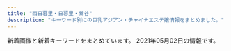 ```yaml
---
title: "西日暮里・日暮里・鶯谷"
description: "キーワード別にの巨乳アジアン・チャイナエステ嬢情報をまとめました。"
---
```


新着画像と新着キーワードをまとめています。
2021年05月02日の情報です。

<DmmAffiliateIns />
<KeywordTable
  shops={
    [
    {
        "station": "JR\u9daf\u8c37\u99c5\u5317\u53e3",
        "name": "\u5fc3\u7f8e",
        "url": "http://www.ai-lian.work/",
        "keywords": {},
        "img_links": [
            "http://www.ai-lian.work/img/saya1.jpg",
            "http://www.ai-lian.work/images/tel.jpg",
            "http://www.ai-lian.work/images/sys1.jpg",
            "http://www.ai-lian.work/images/staff_t.jpg",
            "http://www.ai-lian.work/images/interior_t.jpg",
            "http://www.ai-lian.work/images/ta.jpg",
            "http://www.ai-lian.work/images/3.jpg",
            "http://www.ai-lian.work/img/aya1.jpg",
            "http://www.ai-lian.work/images/2.jpg",
            "http://www.ai-lian.work/images/rec1.jpg",
            "http://www.ai-lian.work/images/int1.jpg",
            "http://www.ai-lian.work/images/line.png",
            "http://www.ai-lian.work/images/1.jpg",
            "http://www.ai-lian.work/img/yui1.jpg",
            "http://www.ai-lian.work/images/mobile.jpg",
            "http://www.ai-lian.work/images/news.jpg",
            "http://www.ai-lian.work/images/head.jpg",
            "http://www.ai-lian.work/images/int2.jpg"
        ]
    },
    {
        "station": "JR\u897f\u65e5\u66ae\u91cc\u99c5",
        "keywords": {
            "86": 12,
            "C": 36,
            "87": 12,
            "E": 12,
            "D": 12,
            "83": 36
        },
        "name": "\u3075\u308f\u3075\u308f",
        "url": "http://flowerscent.este.work/",
        "img_links": [
            "http://flowerscent.este.work/head_3_4691_1556258938113847.png",
            "http://flowerscent.este.work/head_2_4691_1553674270815382.png",
            "http://flowerscent.este.work/2/uploadimg/1600260826.jpg",
            "http://flowerscent.este.work/2/uploadimg/1599833697.jpg",
            "http://flowerscent.este.work/head_1_4691_1553674270167089.png"
        ]
    },
    {
        "name": "\u5065\u7f8e\u5802",
        "img_links": [
            "http://es-rlx.com/img/ttl_mobile.png",
            "http://es-rlx.com/img/ft_tel.png",
            "http://es-rlx.com/img/access/road02.jpg",
            "http://es-rlx.com/staff/minami/01.jpg",
            "http://es-rlx.com/staff/sakura/01mb.jpg",
            "http://es-rlx.com/staff/minami/01mb.jpg",
            "http://es-rlx.com/staff/rumi/01mb.jpg",
            "http://es-rlx.com/i/files/homeimg.jpg",
            "http://es-rlx.com/img/access/road04.jpg",
            "http://es-rlx.com/staff/yuki/01.jpg",
            "http://es-rlx.com/img/access/road03.jpg",
            "http://es-rlx.com/pic/top2.jpg",
            "http://es-rlx.com/pic/top1.jpg",
            "http://es-rlx.com/staff/rumi/01.jpg",
            "http://es-rlx.com/staff/hana/01mb.jpg",
            "http://es-rlx.com/staff/sakura/01.jpg",
            "http://es-rlx.com/img/ttl_tnew.png",
            "http://es-rlx.com/staff/mai/01.jpg",
            "http://es-rlx.com/img/access/roaddm.png",
            "http://es-rlx.com/img/access/road01.jpg",
            "http://es-rlx.com/img/ttl_staff.png",
            "http://es-rlx.com/staff/yuki/01mb.jpg",
            "http://es-rlx.com/img/ttl_rec.png",
            "http://es-rlx.com/staff/hana/01.jpg",
            "http://es-rlx.com/pic/head.png",
            "http://es-rlx.com/img/youtube.jpg",
            "http://es-rlx.com/pic/top3.jpg",
            "http://es-rlx.com/staff/mai/01mb.jpg",
            "http://es-rlx.com/img/access/kanban.png"
        ],
        "keywords": {
            "C": 21
        },
        "station": "JR\u9daf\u8c37\u99c5\u5317\u53e3",
        "url": "http://es-rlx.com/"
    },
    {
        "img_links": [
            "http://momo.tyo.cm/images/news.png",
            "http://momo.tyo.cm/images/top_slider02.jpg",
            "http://momo.tyo.cm/images/tit04.png",
            "http://momo.tyo.cm/images/nav_link06.png",
            "http://momo.tyo.cm/images/nav_link01.png",
            "http://momo.tyo.cm/photos/sites/53/2021/02/2021021607405730.jpg",
            "http://momo.tyo.cm/images/tit_com02.png",
            "http://momo.tyo.cm/images/border02.png",
            "http://momo.tyo.cm/photos/sites/53/2021/02/2021021607405882.jpg",
            "http://momo.tyo.cm/images/tit_com05.png",
            "http://momo.tyo.cm/images/bg_pick.png",
            "http://momo.tyo.cm/photos/sites/53/2021/02/2021021607405658.jpg",
            "http://momo.tyo.cm/images/tit05.png",
            "http://momo.tyo.cm/images/tit_com03.png",
            "http://momo.tyo.cm/photos/sites/53/2021/02/2021021607405578.jpg",
            "http://momo.tyo.cm/images/tit_com.png",
            "http://momo.tyo.cm/images/tit_com04.png",
            "http://momo.tyo.cm/images/nav_link05.png",
            "http://momo.tyo.cm/images/nav_link02.png",
            "http://momo.tyo.cm/images/nav_link03.png",
            "http://momo.tyo.cm/images/pagetop.png",
            "http://momo.tyo.cm/images/tit_com01.png",
            "http://momo.tyo.cm/images/tit03.png",
            "http://momo.tyo.cm/images/tit02.png",
            "http://momo.tyo.cm/images/border01.png",
            "http://momo.tyo.cm/images/tit_staff.png",
            "http://momo.tyo.cm/images/top_slider01.jpg",
            "http://momo.tyo.cm/images/tit_link01.png",
            "http://momo.tyo.cm/images/nav_link04.png",
            "http://momo.tyo.cm/images/tit01.png"
        ],
        "name": "\u6843",
        "station": "JR\u65e5\u66ae\u91cc\u99c5\u5357\u53e3",
        "url": "http://momo.tyo.cm/",
        "keywords": {
            "86": 15,
            "D": 20,
            "85": 5
        }
    },
    {
        "keywords": {
            "\u4e73": 2
        },
        "station": "JR\u7530\u7aef\u99c5",
        "img_links": [
            "http://minopom.xyz/picture/img.site-builder.jpg",
            "http://minopom.xyz/uploads/allimg/210410/1-2104101450455A.jpg",
            "http://minopom.xyz/uploads/210406/1-210406143244C2.jpg",
            "http://www.minopom.xyz/picture/img.site-builder.jpg",
            "http://minopom.xyz/picture/room3.jpg",
            "http://minopom.xyz/uploads/210406/1-210406143111G0.jpg",
            "http://minopom.xyz/uploads/allimg/210406/1-21040614313L45.jpg",
            "http://minopom.xyz/uploads/210430/1-2104301Q63S18.jpg",
            "http://minopom.xyz/uploads/allimg/210430/1-2104301QU44W.jpg",
            "http://www.minopom.xyz/uploads/allimg/210410/1-2104101450455A.jpg",
            "http://minopom.xyz/picture/room1.jpg",
            "http://minopom.xyz/uploads/210406/1-2104061433121E.jpg",
            "http://minopom.xyz/uploads/allimg/210410/1-210410144323118.jpg",
            "http://www.minopom.xyz/uploads/allimg/210410/1-21041014500NX.jpg",
            "http://www.minopom.xyz/uploads/allimg/210410/1-210410145124148.jpg",
            "http://minopom.xyz/picture/totop_04.png",
            "http://minopom.xyz/uploads/210419/1-21041914162C16.jpg",
            "http://minopom.xyz/uploads/allimg/210410/1-210410144U4934.jpg",
            "http://www.minopom.xyz/uploads/allimg/210410/1-21041014450GC.jpg",
            "http://www.minopom.xyz/picture/head.jpg",
            "http://www.minopom.xyz/uploads/allimg/210410/1-210410144U4934.jpg",
            "http://minopom.xyz/uploads/allimg/210410/1-21041014450GC.jpg",
            "http://www.minopom.xyz/picture/totop_04.png",
            "http://minopom.xyz/picture/head.jpg",
            "http://minopom.xyz/uploads/allimg/210410/1-210410144PY50.jpg",
            "http://minopom.xyz/uploads/allimg/210410/1-210410145124148.jpg",
            "http://www.minopom.xyz/uploads/allimg/210410/1-210410145204C9.jpg",
            "http://minopom.xyz/uploads/allimg/210410/1-21041014413S64.jpg",
            "http://www.minopom.xyz/uploads/allimg/210430/1-2104301QU44W.jpg",
            "http://minopom.xyz/uploads/allimg/210410/1-21041014500NX.jpg",
            "http://minopom.xyz/picture/room2.jpg",
            "http://www.minopom.xyz/uploads/allimg/210410/1-210410144323118.jpg",
            "http://www.minopom.xyz/uploads/allimg/210410/1-210410144PY50.jpg",
            "http://minopom.xyz/uploads/allimg/210410/1-210410145204C9.jpg"
        ],
        "name": "\u30ed\u30fc\u30ba",
        "url": "http://minopom.xyz/"
    },
    {
        "keywords": {
            "87": 1,
            "E": 1,
            "85": 1,
            "84": 2,
            "C": 1,
            "D": 10,
            "86": 8
        },
        "img_links": [
            "http://chou.ies.bz/photos/sites/85/2019/06/2019062803491517.jpg",
            "http://chou.ies.bz/photos/sites/85/2021/04/2021042710033582.jpg",
            "http://chou.ies.bz/photos/sites/85/2020/12/2020120204265615.jpg",
            "http://chou.ies.bz/images/s1.png",
            "http://chou.ies.bz/images/s_link.png",
            "http://chou.ies.bz/images/mobile.png",
            "http://chou.ies.bz/photos/sites/85/2019/07/2019070106320474.jpg",
            "http://chou.ies.bz/photos/sites/85/2019/07/2019070509385227.jpg",
            "http://chou.ies.bz/photos/sites/85/2019/07/2019070106330942.jpg",
            "http://chou.ies.bz/photos/sites/85/2020/10/2020100610370157.jpg",
            "http://chou.ies.bz/images/s_staff.jpg",
            "http://chou.ies.bz/photos/sites/85/2019/07/2019070106340260.jpg",
            "http://chou.ies.bz/images/n1.jpg",
            "http://chou.ies.bz/photos/sites/85/2019/12/2019120602315853.jpg",
            "http://chou.ies.bz/photos/sites/85/2020/10/2020100610383828.jpg",
            "http://chou.ies.bz/photos/sites/85/2019/07/2019070106333414.jpg",
            "http://chou.ies.bz/images/s_pick.png",
            "http://chou.ies.bz/images/n3.png",
            "http://chou.ies.bz/photos/sites/85/2020/12/2020120204150858.jpg",
            "http://chou.ies.bz/images/top.png",
            "http://chou.ies.bz/photos/sites/85/2020/12/2020121802483415.jpg",
            "http://chou.ies.bz/images/s_news.png",
            "http://chou.ies.bz/images/s3.png"
        ],
        "station": "JR\u897f\u65e5\u66ae\u91cc\u99c5",
        "name": "\u706f\u308a\u5c4b",
        "url": "http://chou.ies.bz/"
    },
    {
        "url": "http://esthe-aroma.red/",
        "name": "\u548c\u5408 \u308f\u3054\u3046",
        "img_links": [
            "http://esthe-aroma.red/images/r1.jpg",
            "http://esthe-aroma.red/images/evetop.png",
            "http://esthe-aroma.red/images/sruru.jpg",
            "http://esthe-aroma.red/images/news.png",
            "http://esthe-aroma.red/images/cg04.jpg",
            "http://esthe-aroma.red/images/precau.png",
            "http://esthe-aroma.red/images/staff_s.png",
            "http://esthe-aroma.red/link/menlog.jpg",
            "http://esthe-aroma.red/images/cg07.jpg",
            "http://esthe-aroma.red/images/imm.jpg",
            "http://esthe-aroma.red/images/cg02.jpg",
            "http://esthe-aroma.red/images/r3.jpg",
            "http://esthe-aroma.red/images/rec.png",
            "http://esthe-aroma.red/images/r2.jpg",
            "http://esthe-aroma.red/images/top.png",
            "http://esthe-aroma.red/images/kan.jpg",
            "http://esthe-aroma.red/images/cg10.jpg",
            "http://esthe-aroma.red/images/cg01.jpg",
            "http://esthe-aroma.red/images/cg09.jpg",
            "http://esthe-aroma.red/images/cg08.jpg",
            "http://esthe-aroma.red/images/r4.jpg",
            "http://esthe-aroma.red/images/cg06.jpg",
            "http://esthe-aroma.red/images/cg03.jpg"
        ],
        "station": "JR\u65e5\u66ae\u91cc\u99c5\u6771\u53e3",
        "keywords": {
            "D": 8,
            "E": 1,
            "86": 9
        }
    },
    {
        "keywords": {},
        "name": "\u307f\u306a\u307f",
        "url": "http://es-minami.com/",
        "station": "JR\u65e5\u66ae\u91cc\u99c5\u6771\u53e3",
        "img_links": [
            "http://www.es-minami.com/gals/rika1.jpg",
            "http://es-minami.com/images/news.png",
            "http://es-minami.com/gals/rika1.jpg",
            "http://es-minami.com/images/riri1.jpg",
            "http://www.es-minami.com/img/nana1.jpg",
            "http://es-minami.com/images/mobole.png",
            "http://es-minami.com/gals/mika1.jpg",
            "http://es-minami.com/images/mika2.jpg",
            "http://www.es-minami.com/images/mobole.png",
            "http://es-minami.com/images/staff-bar.png",
            "http://es-minami.com/images/mika1.jpg",
            "http://es-minami.com/img/sayuri1.jpg",
            "http://es-minami.com/images/yuki1.jpg",
            "http://www.es-minami.com/gals/nana1.jpg",
            "http://www.es-minami.com/gals/sayuri1.jpg",
            "http://www.es-minami.com/images/nana1.jpg",
            "http://www.es-minami.com/images/yuki1.jpg",
            "http://www.es-minami.com/images/sayuri1.jpg",
            "http://www.es-minami.com/gals/sakura1.jpg",
            "http://es-minami.com/images/nana1.jpg",
            "http://www.es-minami.com/img/riri1.jpg",
            "http://es-minami.com/gals/sayuri2.jpg",
            "http://es-minami.com/images/pick_staff6.jpg",
            "http://www.es-minami.com/gals/riri1.jpg",
            "http://es-minami.com/images/sayuri2.jpg",
            "http://es-minami.com/img/sayuri2.jpg",
            "http://www.es-minami.com/images/mika2.jpg",
            "http://es-minami.com/img/riri1.jpg",
            "http://es-minami.com/gals/riri1.jpg",
            "http://www.es-minami.com/gals/yuki1.jpg",
            "http://es-minami.com/gals/nana1.jpg",
            "http://es-minami.com/gals/mika2.jpg",
            "http://es-minami.com/img/nana1.jpg",
            "http://es-minami.com/images/sayuri1.jpg",
            "http://www.es-minami.com/images/riri1.jpg",
            "http://www.es-minami.com/images/rika1.jpg",
            "http://www.es-minami.com/img/mika1.jpg",
            "http://es-minami.com/gals/sayuri1.jpg",
            "http://www.es-minami.com/images/staff-bar.png",
            "http://www.es-minami.com/img/sayuri2.jpg",
            "http://www.es-minami.com/img/yuki1.jpg",
            "http://es-minami.com/gals/yuki1.jpg",
            "http://www.es-minami.com/img/sayuri1.jpg",
            "http://es-minami.com/images/rika1.jpg",
            "http://es-minami.com/gals/sakura1.jpg",
            "http://es-minami.com/img/mika2.jpg",
            "http://www.es-minami.com/images/pick_staff6.jpg",
            "http://www.es-minami.com/gals/mika2.jpg",
            "http://www.es-minami.com/gals/sayuri2.jpg",
            "http://www.es-minami.com/images/mika1.jpg",
            "http://www.es-minami.com/images/news.png",
            "http://es-minami.com/img/yuki1.jpg",
            "http://www.es-minami.com/img/mika2.jpg",
            "http://www.es-minami.com/gals/mika1.jpg",
            "http://es-minami.com/img/mika1.jpg",
            "http://www.es-minami.com/images/sayuri2.jpg"
        ]
    },
    {
        "name": "\u6e29\u99a8\u6e2f-\u304a\u3093\u304d\u3087\u3046\u3053\u3046-",
        "img_links": [
            "http://onkyoukou.tyo.cm/photos/sites/88/2017/03/staff2.jpg",
            "http://onkyoukou.tyo.cm/images/acc3.jpg",
            "http://onkyoukou.tyo.cm/images/nbj3.jpg",
            "http://onkyoukou.tyo.cm/images/s_news.jpg",
            "http://onkyoukou.tyo.cm/images/top.png",
            "http://onkyoukou.tyo.cm/images/nbj1.jpg",
            "http://onkyoukou.tyo.cm/images/s_face.jpg",
            "http://onkyoukou.tyo.cm/photos/sites/88/2017/03/staff1.jpg",
            "http://onkyoukou.tyo.cm/images/s_mobile.jpg",
            "http://onkyoukou.tyo.cm/images/n3.jpg",
            "http://onkyoukou.tyo.cm/images/s_pick.jpg",
            "http://onkyoukou.tyo.cm/photos/sites/88/2020/03/2020030111163079.jpg",
            "http://onkyoukou.tyo.cm/images/s_staff1.jpg",
            "http://onkyoukou.tyo.cm/images/s_staff.jpg",
            "http://onkyoukou.tyo.cm/images/face_bj3.jpg",
            "http://onkyoukou.tyo.cm/images/mobile.jpg",
            "http://onkyoukou.tyo.cm/images/acc1.jpg",
            "http://onkyoukou.tyo.cm/images/n1.jpg",
            "http://onkyoukou.tyo.cm/images/face_bj.jpg",
            "http://onkyoukou.tyo.cm/images/acc2.jpg",
            "http://onkyoukou.tyo.cm/images/line.jpg",
            "http://onkyoukou.tyo.cm/images/s_link.jpg",
            "http://onkyoukou.tyo.cm/photos/sites/88/2017/03/staff4.jpg"
        ],
        "keywords": {
            "88": 6,
            "87": 3,
            "86": 3,
            "C": 13
        },
        "station": "JR\u897f\u65e5\u66ae\u91cc\u99c5",
        "url": "http://onkyoukou.tyo.cm/"
    },
    {
        "keywords": {
            "C": 6
        },
        "url": "http://www.en-nippori.net/",
        "station": "JR\u65e5\u66ae\u91cc\u99c5\u6771\u53e3",
        "img_links": [
            "http://www.en-nippori.net/image/therapist/04.jpg",
            "http://www.en-nippori.net/image/mainparts/images/navi01_03.jpg",
            "http://www.en-nippori.net/image/mainparts/main.jpg",
            "http://www.en-nippori.net/image/index/top.jpg",
            "http://www.en-nippori.net/image/therapist/01.jpg",
            "http://www.en-nippori.net/image/therapist/06.jpg",
            "http://www.en-nippori.net/image/therapist/02.jpg",
            "http://www.en-nippori.net/image/mainparts/images/navi01_07.jpg",
            "http://www.en-nippori.net/image/mainparts/images/navi01_02.jpg",
            "http://www.en-nippori.net/image/mainparts/images/navi01_04.jpg",
            "http://www.en-nippori.net/image/mainparts/images/navi01_06.jpg",
            "http://www.en-nippori.net/image/therapist/03.jpg",
            "http://www.en-nippori.net/image/mainparts/images/navi01_05.jpg"
        ],
        "name": "\u7e01"
    },
    {
        "url": "http://lapis.tyo.cm/",
        "keywords": {
            "D": 16,
            "83": 4,
            "86": 8,
            "87": 4
        },
        "name": "\u30e9\u30d4\u30b9",
        "img_links": [
            "http://lapis.tyo.cm/images/s_staff.jpg",
            "http://lapis.tyo.cm/photos/sites/75/2021/01/2021010407562482.jpg",
            "http://lapis.tyo.cm/images/nbj3.jpg",
            "http://lapis.tyo.cm/images/new.jpg",
            "http://lapis.tyo.cm/photos/sites/75/2021/01/2021010407562324.jpg",
            "http://lapis.tyo.cm/photos/sites/75/2021/01/2021010407562290.jpg",
            "http://lapis.tyo.cm/photos/sites/75/2021/01/2021010407562697.jpg",
            "http://lapis.tyo.cm/images/s_face.jpg",
            "http://lapis.tyo.cm/images/s_blog.jpg",
            "http://lapis.tyo.cm/images/s_pick.jpg",
            "http://lapis.tyo.cm/images/top.png",
            "http://lapis.tyo.cm/images/pick_bj1.jpg",
            "http://lapis.tyo.cm/images/pick_bj3.jpg",
            "http://lapis.tyo.cm/images/nbj1.jpg",
            "http://lapis.tyo.cm/images/s_link.jpg",
            "http://lapis.tyo.cm/images/mobile.jpg"
        ],
        "station": "JR\u9daf\u8c37\u99c5\u5317\u53e3"
    },
    {
        "station": "JR\u65e5\u66ae\u91cc\u99c5\u5357\u53e3",
        "keywords": {
            "\u30c0\u30a4\u30ca\u30de\u30a4\u30c8": 1,
            "E": 1,
            "G": 1,
            "\u30bb\u30af\u30b7\u30fc": 33
        },
        "name": "\u30bd\u30d5\u30a3\u30a2",
        "url": "https://www.sofia-est.com/",
        "img_links": [
            "https://www.sofia-est.com/img/material/page5_subt1.png",
            "https://www.sofia-est.com/img/girl/list/s94_list.jpg",
            "https://www.sofia-est.com/img/material/sd_rt_btn.png",
            "https://www.sofia-est.com/img/banner/koko_120x60.png",
            "https://www.sofia-est.com/img/material/page3_1_subt2.png",
            "https://www.sofia-est.com/img/girl/thumb/s108_1.jpg",
            "https://www.sofia-est.com/img/girl/main/s57_1.jpg",
            "https://www.sofia-est.com/img/material/courseoption_rev1.png",
            "https://www.sofia-est.com/img/material/page6_subt1.png",
            "https://www.sofia-est.com/img/material/top_pickup.png",
            "https://www.sofia-est.com/img/material/photo1.jpg",
            "https://www.sofia-est.com/img/material/mob_m5.jpg",
            "https://www.sofia-est.com/img/top/topslide20141211.jpg",
            "https://www.sofia-est.com/img/material/page6_subt2.png",
            "https://www.sofia-est.com/img/girl/thumb/s99_1.jpg",
            "https://www.sofia-est.com/img/material/mob_t3.jpg",
            "https://www.sofia-est.com/img/material/mob_m2_rev1.jpg",
            "https://www.sofia-est.com/img/material/mob_m4.jpg",
            "https://www.sofia-est.com/img/material/top_kodawari.png",
            "https://www.sofia-est.com/img/material/photo8.jpg",
            "https://www.sofia-est.com/img/girl/list/s97_list.jpg",
            "https://www.sofia-est.com/img/girl/thumb/s55_2.jpg",
            "https://www.sofia-est.com/img/material/gm1_rollout.png",
            "https://www.sofia-est.com/img/material/gm5_rollout.png",
            "https://www.sofia-est.com/img/material/movie20141210.jpg",
            "https://www.sofia-est.com/img/girl/main/s55_1.jpg",
            "https://www.sofia-est.com/img/material/top_about.png",
            "https://www.sofia-est.com/img/material/movieicon.png",
            "https://www.sofia-est.com/img/material/gm3_rollout.png",
            "https://www.sofia-est.com/img/material/mob_m3_rev1.jpg",
            "https://www.sofia-est.com/img/material/page8_subt1.png",
            "https://www.sofia-est.com/img/girl/pickup/pickup20191220093702.jpg",
            "https://www.sofia-est.com/img/girl/pickup/pickup20191220093623.jpg",
            "https://www.sofia-est.com/img/girl/main/s92_1.jpg",
            "https://www.sofia-est.com/img/girl/main/s99_1.jpg",
            "https://www.sofia-est.com/img/material/photo5.jpg",
            "https://www.sofia-est.com/img/girl/thumb/s89_1.jpg",
            "https://www.sofia-est.com/img/girl/list/s108_list.jpg",
            "https://www.sofia-est.com/img/girl/main/s108_1.jpg",
            "https://www.sofia-est.com/img/material/noimg_m.jpg",
            "https://www.sofia-est.com/img/material/top_movie.png",
            "https://www.sofia-est.com/img/girl/thumb/s55_3.jpg",
            "https://www.sofia-est.com/img/material/page4_subt1.png",
            "https://www.sofia-est.com/img/girl/list/s100_list.jpg",
            "https://www.sofia-est.com/img/material/page3_subt1.png",
            "https://www.sofia-est.com/img/material/top_news.png",
            "https://www.sofia-est.com/img/material/gm2_rollout.png",
            "https://www.sofia-est.com/img/material/page5_subt2.png",
            "https://www.sofia-est.com/img/girl/thumb/s94_1.jpg",
            "https://www.sofia-est.com/img/material/gm6_rollout.png",
            "https://www.sofia-est.com/img/material/top_camp.png",
            "https://www.sofia-est.com/img/girl/list/s111_list.jpg",
            "https://www.sofia-est.com/img/top/topslide20141210.jpg",
            "https://www.sofia-est.com/img/material/photobig.jpg",
            "https://www.sofia-est.com/img/material/photo2.jpg",
            "https://www.sofia-est.com/img/material/mob_t2.jpg",
            "https://www.sofia-est.com/img/material/mob_t5.jpg",
            "https://www.sofia-est.com/img/material/gm4_rollout.png",
            "https://www.sofia-est.com/img/girl/thumb/s84_1.jpg",
            "https://www.sofia-est.com/img/girl/thumb/s55_1.jpg",
            "https://www.sofia-est.com/img/material/pagetop_rollout.png",
            "https://www.sofia-est.com/img/girl/thumb/s81_1.jpg",
            "https://www.sofia-est.com/img/girl/list/s99_list.jpg",
            "https://www.sofia-est.com/img/girl/main/s81_1.jpg",
            "https://www.sofia-est.com/img/girl/thumb/s97_1.jpg",
            "https://www.sofia-est.com/img/girl/main/s89_1.jpg",
            "https://www.sofia-est.com/img/girl/thumb/s92_2.jpg",
            "https://www.sofia-est.com/img/material/coursepoint_rev2.png",
            "https://www.sofia-est.com/img/material/photo7.jpg",
            "https://www.sofia-est.com/img/material/photo6.jpg",
            "https://www.sofia-est.com/img/material/mob_t1.jpg",
            "https://www.sofia-est.com/img/girl/thumb/s81_2.jpg",
            "https://www.sofia-est.com/img/material/page7_subt1.png",
            "https://www.sofia-est.com/img/girl/thumb/s89_2.jpg",
            "https://www.sofia-est.com/img/girl/thumb/s92_1.jpg",
            "https://www.sofia-est.com/img/material/course_tanta2.png",
            "https://www.sofia-est.com/img/girl/main/s84_1.jpg",
            "https://www.sofia-est.com/img/girl/mobilepickup/mobilepickup20200302124127.jpg",
            "https://www.sofia-est.com/img/girl/thumb/s57_1.jpg",
            "https://www.sofia-est.com/img/material/mob_m1_rev1.jpg",
            "https://www.sofia-est.com/img/material/page3_1_subt1.png",
            "https://www.sofia-est.com/img/material/hosi5.png",
            "https://www.sofia-est.com/img/material/page4_subt2.png",
            "https://www.sofia-est.com/img/girl/pickup/pickup20200111122329.jpg",
            "https://www.sofia-est.com/img/girl/thumb/s84_2.jpg",
            "https://www.sofia-est.com/img/material/top_infomation.png",
            "https://www.sofia-est.com/img/girl/list/s55_list.jpg",
            "https://www.sofia-est.com/img/girl/main/s94_1.jpg",
            "https://www.sofia-est.com/img/material/mobileqr.png",
            "https://www.sofia-est.com/img/material/noimg_b.jpg",
            "https://www.sofia-est.com/img/girl/list/s57_list.jpg",
            "https://www.sofia-est.com/img/material/top_newface.png",
            "https://www.sofia-est.com/img/girl/list/s89_list.jpg",
            "https://www.sofia-est.com/img/material/photo4.jpg",
            "https://www.sofia-est.com/img/girl/list/s92_list.jpg",
            "https://www.sofia-est.com/img/girl/thumb/s94_2.jpg",
            "https://www.sofia-est.com/img/girl/thumb/s99_2.jpg",
            "https://www.sofia-est.com/img/girl/thumb/s81_5.jpg",
            "https://www.sofia-est.com/img/material/page2_subt1.png",
            "https://www.sofia-est.com/img/top/topslide20150918.jpg",
            "https://www.sofia-est.com/img/material/mob_youtube.png",
            "https://www.sofia-est.com/img/what/coupon202009.png",
            "https://www.sofia-est.com/img/material/course_tanta1.png",
            "https://www.sofia-est.com/img/material/page6_subt3.png",
            "https://www.sofia-est.com/img/girl/thumb/s81_3.jpg",
            "https://www.sofia-est.com/img/material/doublecourse_rev1.png",
            "https://www.sofia-est.com/img/girl/thumb/s97_2.jpg",
            "https://www.sofia-est.com/img/material/yakusoku.png",
            "https://www.sofia-est.com/img/material/movie_left_yaji.png",
            "https://www.sofia-est.com/img/material/top_kodawariimg1.jpg",
            "https://www.sofia-est.com/img/material/movie_right_yaji.png",
            "https://www.sofia-est.com/img/material/page8_subt2.png",
            "https://www.sofia-est.com/img/girl/pickup/pickup20190509222453.jpg",
            "https://www.sofia-est.com/img/girl/list/s84_list.jpg",
            "https://www.sofia-est.com/img/girl/main/s97_1.jpg",
            "https://www.sofia-est.com/img/girl/list/s56_list.jpg",
            "https://www.sofia-est.com/img/material/top_twitter.png",
            "https://www.sofia-est.com/img/material/iph.png",
            "https://www.sofia-est.com/img/girl/list/s81_list.jpg",
            "https://www.sofia-est.com/img/material/mob_t4.jpg",
            "https://www.sofia-est.com/img/material/photo3.jpg",
            "https://www.sofia-est.com/img/material/phototxt.jpg",
            "https://www.sofia-est.com/img/girl/thumb/s81_4.jpg"
        ]
    },
    {
        "station": "JR\u9daf\u8c37\u99c5\u5317\u53e3",
        "keywords": {},
        "img_links": [
            "http://www.es-ms.work/images/news.jpg",
            "http://www.es-ms.work/images/2.jpg",
            "http://www.es-ms.work/images/s1.png",
            "http://www.es-ms.work/images/interior_t.jpg",
            "http://www.es-ms.work/images/sys.jpg",
            "http://www.es-ms.work/images/rec1.jpg",
            "http://www.es-ms.work/staff/sayuri.jpg",
            "http://www.es-ms.work/images/tg.jpg",
            "http://www.es-ms.work/images/head.jpg",
            "http://www.es-ms.work/images/rec2.jpg",
            "http://www.es-ms.work/images/staff_t.jpg",
            "http://www.es-ms.work/images/int2.jpg",
            "http://www.es-ms.work/img/rina1.jpg",
            "http://www.es-ms.work/images/1.jpg",
            "http://www.es-ms.work/img/sayuri1.jpg",
            "http://www.es-ms.work/img/kaya1.jpg",
            "http://www.es-ms.work/staff/kaya.jpg",
            "http://www.es-ms.work/images/int1.jpg",
            "http://www.es-ms.work/staff/rina.jpg",
            "http://www.es-ms.work/images/ac1.jpg",
            "http://www.es-ms.work/images/3.jpg"
        ],
        "name": "\u685c\u306e\u5bb6",
        "url": "http://www.es-ms.work/"
    },
    {
        "url": "http://www.relax-mirai.info/",
        "img_links": [
            "http://www.relax-mirai.info/gals/kaka1.jpg",
            "http://www.relax-mirai.info/images/m03.jpg",
            "http://www.relax-mirai.info/gals/emi1.jpg",
            "http://www.relax-mirai.info/i/images/sayuri1.jpg",
            "http://www.relax-mirai.info/images/risa1.jpg",
            "http://www.relax-mirai.info/gals/risa1.jpg",
            "http://www.relax-mirai.info/images/info01.jpg",
            "http://www.relax-mirai.info/i/120/sayuri1.jpg",
            "http://www.relax-mirai.info/images/qr.jpg",
            "http://www.relax-mirai.info/images/sayuri1.jpg",
            "http://www.relax-mirai.info/images/m02.jpg",
            "http://www.relax-mirai.info/i/images/momo1.jpg",
            "http://www.relax-mirai.info/images/momo1.jpg",
            "http://www.relax-mirai.info/images/info02.jpg",
            "http://www.relax-mirai.info/images/m04.jpg",
            "http://www.relax-mirai.info/gals/aki1.jpg"
        ],
        "station": "\u65e5\u66ae\u91cc\u99c5\u6771\u53e3",
        "keywords": {},
        "name": "\u672a\u6765"
    },
    {
        "keywords": {
            "C": 18,
            "D": 49,
            "85": 16,
            "E": 6,
            "86": 19,
            "F": 3,
            "94": 3
        },
        "station": "JR\u65e5\u66ae\u91cc\u99c5\u5357\u53e3",
        "url": "http://www.mac-riraku106.xyz/",
        "img_links": [
            "http://www.mac-riraku106.xyz/uploads/200501/1-200501125159161.jpg",
            "http://www.mac-riraku106.xyz/uploads/200317/1-20031G44235R7.jpg",
            "http://www.mac-riraku106.xyz/static/picture/michi02.png",
            "http://www.mac-riraku106.xyz/uploads/191128/1-19112Q3102OP.jpg",
            "http://www.mac-riraku106.xyz/uploads/200310/1-200310130925920.jpg",
            "http://www.mac-riraku106.xyz/uploads/190723/21-1.jpg",
            "http://www.mac-riraku106.xyz/uploads/191008/1-19100Q5451M20.jpg",
            "http://www.mac-riraku106.xyz/uploads/190926/1-1Z926131T2408.jpg",
            "http://www.mac-riraku106.xyz/static/picture/top-img02.png",
            "http://www.mac-riraku106.xyz/uploads/200317/1-20031G4420c38.jpg",
            "http://www.mac-riraku106.xyz/uploads/190723/1-1.jpg",
            "http://www.mac-riraku106.xyz/uploads/190723/23-2.jpg",
            "http://www.mac-riraku106.xyz/uploads/200801/1-200P1110412514.jpg",
            "http://www.mac-riraku106.xyz/static/picture/michi01.png",
            "http://www.mac-riraku106.xyz/uploads/191106/1-191106092J62Y.jpg",
            "http://www.mac-riraku106.xyz/static/picture/1.jpg",
            "http://www.mac-riraku106.xyz/uploads/190723/30-1.jpg",
            "http://www.mac-riraku106.xyz/uploads/191209/1-191209122ZY50.jpg",
            "http://www.mac-riraku106.xyz/uploads/200818/1-200QQ554231G.jpg",
            "http://www.mac-riraku106.xyz/uploads/190826/1-1ZR614462Qa.jpg",
            "http://www.mac-riraku106.xyz/uploads/190906/1-1ZZ6125225A4.jpg",
            "http://www.mac-riraku106.xyz/uploads/190906/1-1ZZ612503C39.jpg",
            "http://www.mac-riraku106.xyz/uploads/200801/1-200P1110631926.jpg",
            "http://www.mac-riraku106.xyz/uploads/200818/1-200QQ5535E92.jpg",
            "http://www.mac-riraku106.xyz/static/picture/top-img03.png",
            "http://www.mac-riraku106.xyz/uploads/191106/1-191106092T0531.jpg",
            "http://www.mac-riraku106.xyz/uploads/190723/33-1.jpg",
            "http://www.mac-riraku106.xyz/uploads/190723/23-1.jpg",
            "http://www.mac-riraku106.xyz/uploads/191219/1-191219124141563.jpg",
            "http://www.mac-riraku106.xyz/static/picture/tel.png",
            "http://www.mac-riraku106.xyz/static/picture/top-img09.png",
            "http://www.mac-riraku106.xyz/uploads/190723/34-1.jpg",
            "http://www.mac-riraku106.xyz/uploads/190723/10-2.jpg",
            "http://www.mac-riraku106.xyz/uploads/190723/10-1.jpg",
            "http://www.mac-riraku106.xyz/uploads/200325/1-2003251H340B9.jpg",
            "http://www.mac-riraku106.xyz/uploads/200501/1-200501125300127.jpg",
            "http://www.mac-riraku106.xyz/uploads/191128/1-19112Q31009521.jpg",
            "http://www.mac-riraku106.xyz/uploads/200608/1-20060Q02506204.jpg",
            "http://www.mac-riraku106.xyz/uploads/200501/1-200501125251121.jpg",
            "http://www.mac-riraku106.xyz/uploads/190723/1-2.jpg",
            "http://www.mac-riraku106.xyz/uploads/191106/1-191106092S0357.jpg",
            "http://www.mac-riraku106.xyz/uploads/190926/1-1Z926131R6102.jpg",
            "http://www.mac-riraku106.xyz/uploads/190826/1-1ZR6144611E0.jpg",
            "http://www.mac-riraku106.xyz/uploads/200801/1-200P1110A4M2.jpg",
            "http://www.mac-riraku106.xyz/uploads/191219/1-19121912423J29.jpg",
            "http://www.mac-riraku106.xyz/static/picture/top-img01.png",
            "http://www.mac-riraku106.xyz/static/picture/2.jpg",
            "http://www.mac-riraku106.xyz/uploads/200325/1-2003251H312V4.jpg",
            "http://www.mac-riraku106.xyz/uploads/190723/25-1.jpg",
            "http://www.mac-riraku106.xyz/uploads/200310/1-200310130Z0421.jpg",
            "http://www.mac-riraku106.xyz/uploads/200501/1-200501145002a7.jpg",
            "http://www.mac-riraku106.xyz/uploads/200501/1-200501145011C2.jpg",
            "http://www.mac-riraku106.xyz/uploads/200501/1-200501125150516.jpg",
            "http://www.mac-riraku106.xyz/uploads/200818/1-200QQ55415J4.jpg",
            "http://www.mac-riraku106.xyz/uploads/190723/23-3.jpg",
            "http://www.mac-riraku106.xyz/uploads/191008/1-19100Q5453V63.jpg",
            "http://www.mac-riraku106.xyz/uploads/191209/1-191209123459153.jpg",
            "http://www.mac-riraku106.xyz/static/picture/call.png",
            "http://www.mac-riraku106.xyz/uploads/200501/1-200501144951148.jpg",
            "http://www.mac-riraku106.xyz/uploads/200317/1-20031G44220J0.jpg",
            "http://www.mac-riraku106.xyz/uploads/200310/1-20031013091I08.jpg",
            "http://www.mac-riraku106.xyz/uploads/191209/1-1912091229204E.jpg",
            "http://www.mac-riraku106.xyz/uploads/191128/1-19112Q3111UF.jpg",
            "http://www.mac-riraku106.xyz/uploads/200608/1-20060Q0251EY.jpg"
        ],
        "name": "\u306f\u305f\u3061"
    },
    {
        "name": "\u3082\u307f\u306e\u6728",
        "img_links": [
            "https://mominoki.tyo.ac/images/room2.jpg",
            "https://mominoki.tyo.ac/images/room4.jpg",
            "https://mominoki.tyo.ac/images/themes/pink/s_newface.png",
            "https://mominoki.tyo.ac/images/themes/pink/s_staff.png",
            "https://mominoki.tyo.ac/photos/sites/41/2020/09/2020092804344656.jpg",
            "https://mominoki.tyo.ac/photos/sites/41/2021/03/202103150746598.jpg",
            "https://mominoki.tyo.ac/images/room3.jpg",
            "https://mominoki.tyo.ac/images/themes/pink/s_pickup.png",
            "https://mominoki.tyo.ac/photos/sites/41/2021/03/202103150747058.jpg",
            "https://mominoki.tyo.ac/images/themes/pink/line.png",
            "https://mominoki.tyo.ac/images/themes/pink/s_link.png",
            "https://mominoki.tyo.ac/images/room1.jpg",
            "https://mominoki.tyo.ac/images/themes/pink/no1.png",
            "https://mominoki.tyo.ac/images/themes/pink/s_news.png",
            "https://mominoki.tyo.ac/photos/sites/41/2020/09/2020092810535583.jpg",
            "https://mominoki.tyo.ac/images/themes/pink/s_ranking.png",
            "https://mominoki.tyo.ac/images/themes/pink/no2.png",
            "https://mominoki.tyo.ac/images/themes/pink/mobile.jpg",
            "https://mominoki.tyo.ac/photos/sites/41/2020/09/2020092804344859.jpg",
            "https://mominoki.tyo.ac/photos/sites/41/2020/09/2020092804344750.jpg",
            "https://mominoki.tyo.ac/photos/sites/41/2020/09/2020092801595154.jpg",
            "https://mominoki.tyo.ac/images/themes/pink/r3.jpg",
            "https://mominoki.tyo.ac/photos/sites/41/2020/11/2020111401222038.jpg"
        ],
        "url": "https://mominoki.tyo.ac/",
        "station": "\u753a\u5c4b\u99c51\u756a\u51fa\u53e3",
        "keywords": {
            "D": 24,
            "86": 4,
            "E": 4,
            "C": 15,
            "87": 8,
            "83": 4,
            "85": 12
        }
    }
]
}
/>
<DmmAffiliateScript />
